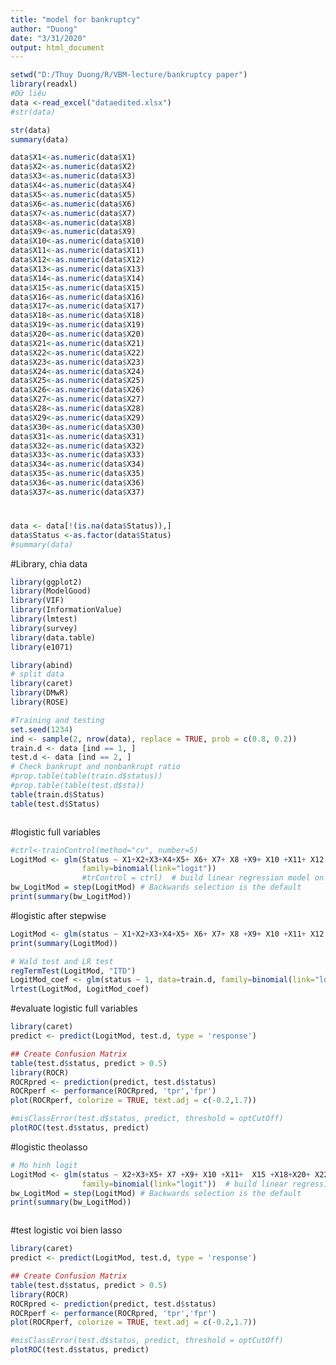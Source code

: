```yaml
---
title: "model for bankruptcy"
author: "Duong"
date: "3/31/2020"
output: html_document
---
```


```r
setwd("D:/Thuy Duong/R/VBM-lecture/bankruptcy paper")
library(readxl)
#Dữ liệu
data <-read_excel("dataedited.xlsx")
#str(data)
```

```r
str(data)
summary(data)
```



```r
data$X1<-as.numeric(data$X1)
data$X2<-as.numeric(data$X2)
data$X3<-as.numeric(data$X3)
data$X4<-as.numeric(data$X4)
data$X5<-as.numeric(data$X5)
data$X6<-as.numeric(data$X6)
data$X7<-as.numeric(data$X7)
data$X8<-as.numeric(data$X8)
data$X9<-as.numeric(data$X9)
data$X10<-as.numeric(data$X10)
data$X11<-as.numeric(data$X11)
data$X12<-as.numeric(data$X12)
data$X13<-as.numeric(data$X13)
data$X14<-as.numeric(data$X14)
data$X15<-as.numeric(data$X15)
data$X16<-as.numeric(data$X16)
data$X17<-as.numeric(data$X17)
data$X18<-as.numeric(data$X18)
data$X19<-as.numeric(data$X19)
data$X20<-as.numeric(data$X20)
data$X21<-as.numeric(data$X21)
data$X22<-as.numeric(data$X22)
data$X23<-as.numeric(data$X23)
data$X24<-as.numeric(data$X24)
data$X25<-as.numeric(data$X25)
data$X26<-as.numeric(data$X26)
data$X27<-as.numeric(data$X27)
data$X28<-as.numeric(data$X28)
data$X29<-as.numeric(data$X29)
data$X30<-as.numeric(data$X30)
data$X31<-as.numeric(data$X31)
data$X32<-as.numeric(data$X32)
data$X33<-as.numeric(data$X33)
data$X34<-as.numeric(data$X34)
data$X35<-as.numeric(data$X35)
data$X36<-as.numeric(data$X36)
data$X37<-as.numeric(data$X37)

```

#
```r

data <- data[!(is.na(data$Status)),]
data$Status <-as.factor(data$Status)
#summary(data)
```
#Library, chia data
```r
library(ggplot2)
library(ModelGood)
library(VIF)
library(InformationValue)
library(lmtest)
library(survey)
library(data.table)
library(e1071)

library(abind)
# split data
library(caret)
library(DMwR)
library(ROSE)

#Training and testing
set.seed(1234)
ind <- sample(2, nrow(data), replace = TRUE, prob = c(0.8, 0.2))
train.d <- data [ind == 1, ]
test.d <- data [ind == 2, ]
# Check bankrupt and nonbankrupt ratio
#prop.table(table(train.d$status))
#prop.table(table(test.d$sta))
table(train.d$Status)
table(test.d$Status)



```



#logistic full variables
```r

#ctrl<-trainControl(method="cv", number=5)
LogitMod <- glm(Status ~ X1+X2+X3+X4+X5+ X6+ X7+ X8 +X9+ X10 +X11+ X12 +X13+ X14+ X15+ X16+ X17 +X18+ X19+ X20 +X21+ X22+ X23+ X24+ X25+ X26+ X27+ X28+ X29+ X30+ X31 +X32 +X33+ X34 +X35+ X36+ X37, data=train.d,
                family=binomial(link="logit"))
                #trControl = ctrl)  # build linear regression model on full data
bw_LogitMod = step(LogitMod) # Backwards selection is the default
print(summary(bw_LogitMod))
```
#logistic after stepwise
```r
LogitMod <- glm(status ~ X1+X2+X3+X4+X5+ X6+ X7+ X8 +X9+ X10 +X11+ X12 +X13+ X14+ X15+ X16+ X17 +X18+ X19+ X20 +X21+ X22+ X23+ X24+ X25+ X26+ X27+ X28+ X29+ X30+ X31 +X32 +X33+ X34 +X35+ X36+ X37, data=train.d, family=binomial(link="logit"))
print(summary(LogitMod))

# Wald test and LR test
regTermTest(LogitMod, "ITD")
LogitMod_coef <- glm(status ~ 1, data=train.d, family=binomial(link="logit"))
lrtest(LogitMod, LogitMod_coef)

```
#evaluate logistic full variables
```r
library(caret)
predict <- predict(LogitMod, test.d, type = 'response')

## Create Confusion Matrix
table(test.d$status, predict > 0.5)
library(ROCR)
ROCRpred <- prediction(predict, test.d$status)
ROCRperf <- performance(ROCRpred, 'tpr','fpr')
plot(ROCRperf, colorize = TRUE, text.adj = c(-0.2,1.7))

#misClassError(test.d$status, predict, threshold = optCutOff)
plotROC(test.d$status, predict)
```



#logistic theolasso
```r
# Mo hinh logit
LogitMod <- glm(status ~ X2+X3+X5+ X7 +X9+ X10 +X11+  X15 +X18+X20+ X22+ X23+  X25+  X27+ X29+ X30+ X31 +X32+ X34 + X36+ X37, data=train.d,
                family=binomial(link="logit"))  # build linear regression model on full data
bw_LogitMod = step(LogitMod) # Backwards selection is the default
print(summary(bw_LogitMod))



```


#test logistic voi bien lasso
```r
library(caret)
predict <- predict(LogitMod, test.d, type = 'response')

## Create Confusion Matrix
table(test.d$status, predict > 0.5)
library(ROCR)
ROCRpred <- prediction(predict, test.d$status)
ROCRperf <- performance(ROCRpred, 'tpr','fpr')
plot(ROCRperf, colorize = TRUE, text.adj = c(-0.2,1.7))

#misClassError(test.d$status, predict, threshold = optCutOff)
plotROC(test.d$status, predict)
```



